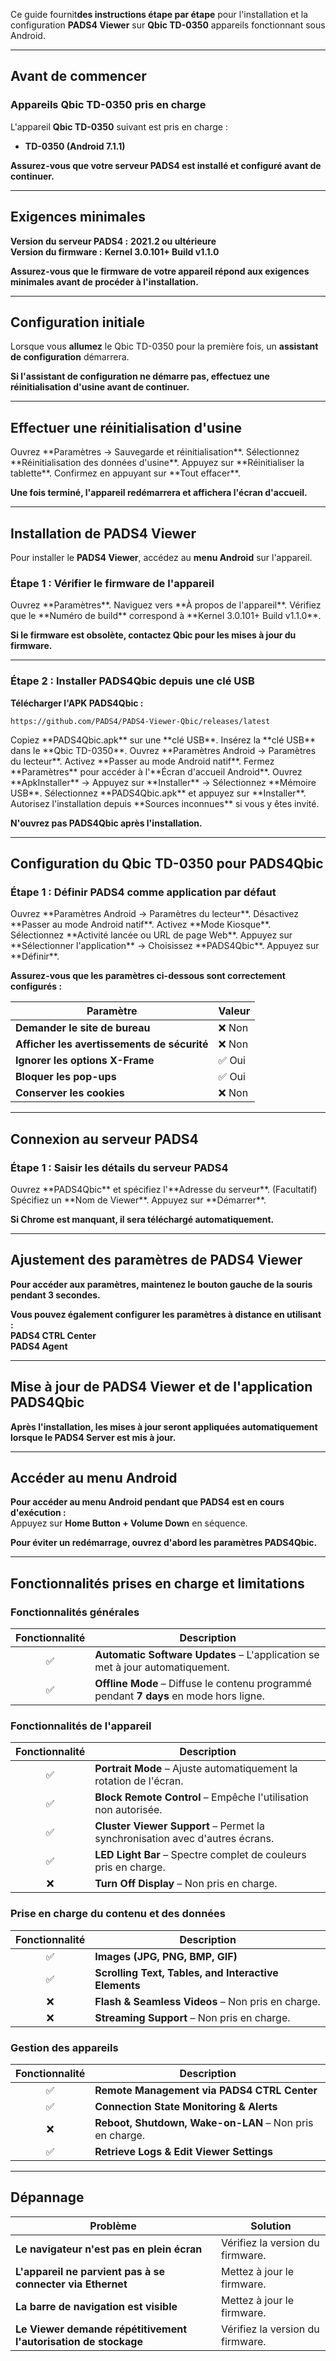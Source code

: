 Ce guide fournit**des instructions étape par étape** pour l'installation et la configuration **PADS4 Viewer** sur **Qbic TD-0350** appareils fonctionnant sous Android.

***

## **Avant de commencer**

### **Appareils Qbic TD-0350 pris en charge**

L'appareil **Qbic TD-0350** suivant est pris en charge :

* **TD-0350 (Android 7.1.1)**

**Assurez-vous que votre serveur PADS4 est installé et configuré avant de continuer.**

***

## **Exigences minimales**

**Version du serveur PADS4 :** **2021.2 ou ultérieure**\
**Version du firmware :** **Kernel 3.0.101+ Build v1.1.0**

**Assurez-vous que le firmware de votre appareil répond aux exigences minimales avant de procéder à l'installation.**

***

## **Configuration initiale**

Lorsque vous **allumez** le Qbic TD-0350 pour la première fois, un **assistant de configuration** démarrera.

**Si l'assistant de configuration ne démarre pas, effectuez une réinitialisation d'usine avant de continuer.**

***

## **Effectuer une réinitialisation d'usine**

<Steps>
  <Step title="Première étape">
    Ouvrez **Paramètres → Sauvegarde et réinitialisation**.
  </Step>

  <Step title="Deuxième étape">
    Sélectionnez **Réinitialisation des données d'usine**.
  </Step>

  <Step title="Troisième étape">
    Appuyez sur **Réinitialiser la tablette**.
  </Step>

  <Step title="Quatrième étape">
    Confirmez en appuyant sur **Tout effacer**.
  </Step>
</Steps>

**Une fois terminé, l'appareil redémarrera et affichera l'écran d'accueil.**

***

## **Installation de PADS4 Viewer**

Pour installer le **PADS4 Viewer**, accédez au **menu Android** sur l'appareil.

### **Étape 1 : Vérifier le firmware de l'appareil**

<Steps>
  <Step title="Première étape">
    Ouvrez **Paramètres**.
  </Step>

  <Step title="Deuxième étape">
    Naviguez vers **À propos de l'appareil**.
  </Step>

  <Step title="Troisième étape">
    Vérifiez que le **Numéro de build** correspond à **Kernel 3.0.101+ Build v1.1.0**.
  </Step>
</Steps>

**Si le firmware est obsolète, contactez Qbic pour les mises à jour du firmware.**

***

### **Étape 2 : Installer PADS4Qbic depuis une clé USB**

**Télécharger l'APK PADS4Qbic :**

```
https://github.com/PADS4/PADS4-Viewer-Qbic/releases/latest
```

<Steps>
  <Step title="Première étape">
    Copiez **PADS4Qbic.apk** sur une **clé USB**.
  </Step>

  <Step title="Deuxième étape">
    Insérez la **clé USB** dans le **Qbic TD-0350**.
  </Step>

  <Step title="Troisième étape">
    Ouvrez **Paramètres Android → Paramètres du lecteur**.
  </Step>

  <Step title="Quatrième étape">
    Activez **Passer au mode Android natif**.
  </Step>

  <Step title="Cinquième étape">
    Fermez **Paramètres** pour accéder à l'**Écran d'accueil Android**.
  </Step>

  <Step title="Sixième étape">
    Ouvrez **ApkInstaller** → Appuyez sur **Installer** → Sélectionnez **Mémoire USB**.
  </Step>

  <Step title="Septième étape">
    Sélectionnez **PADS4Qbic.apk** et appuyez sur **Installer**.
  </Step>

  <Step title="Huitième étape">
    Autorisez l'installation depuis **Sources inconnues** si vous y êtes invité.
  </Step>
</Steps>

**N'ouvrez pas PADS4Qbic après l'installation.**

***

## **Configuration du Qbic TD-0350 pour PADS4Qbic**

### **Étape 1 : Définir PADS4 comme application par défaut**

<Steps>
  <Step title="Première étape">
    Ouvrez **Paramètres Android → Paramètres du lecteur**.
  </Step>

  <Step title="Deuxième étape">
    Désactivez **Passer au mode Android natif**.
  </Step>

  <Step title="Troisième étape">
    Activez **Mode Kiosque**.
  </Step>

  <Step title="Quatrième étape">
    Sélectionnez **Activité lancée ou URL de page Web**.
  </Step>

  <Step title="Cinquième étape">
    Appuyez sur **Sélectionner l'application** → Choisissez **PADS4Qbic**.
  </Step>

  <Step title="Sixième étape">
    Appuyez sur **Définir**.
  </Step>
</Steps>

**Assurez-vous que les paramètres ci-dessous sont correctement configurés :**

| **Paramètre**                               | **Valeur** |
| ------------------------------------------- | ---------- |
| **Demander le site de bureau**              | ❌ Non      |
| **Afficher les avertissements de sécurité** | ❌ Non      |
| **Ignorer les options X-Frame**             | ✅ Oui      |
| **Bloquer les pop-ups**                     | ✅ Oui      |
| **Conserver les cookies**                   | ❌ Non      |

***

## **Connexion au serveur PADS4**

### **Étape 1 : Saisir les détails du serveur PADS4**

<Steps>
  <Step title="Première étape">
    Ouvrez **PADS4Qbic** et spécifiez l'**Adresse du serveur**.
  </Step>

  <Step title="Deuxième étape">
    (Facultatif) Spécifiez un **Nom de Viewer**.
  </Step>

  <Step title="Troisième étape">
    Appuyez sur **Démarrer**.
  </Step>
</Steps>

**Si Chrome est manquant, il sera téléchargé automatiquement.**

***

## **Ajustement des paramètres de PADS4 Viewer**

**Pour accéder aux paramètres, maintenez le bouton gauche de la souris pendant 3 secondes.**

**Vous pouvez également configurer les paramètres à distance en utilisant :**\
**PADS4 CTRL Center**\
**PADS4 Agent**

***

## **Mise à jour de PADS4 Viewer et de l'application PADS4Qbic**

**Après l'installation, les mises à jour seront appliquées automatiquement lorsque le PADS4 Server est mis à jour.**

***

## **Accéder au menu Android**

**Pour accéder au menu Android pendant que PADS4 est en cours d'exécution :**\
Appuyez sur **Home Button + Volume Down** en séquence.

**Pour éviter un redémarrage, ouvrez d'abord les paramètres PADS4Qbic.**

***

## **Fonctionnalités prises en charge et limitations**

### **Fonctionnalités générales**

| Fonctionnalité | Description                                                                            |
| :------------: | -------------------------------------------------------------------------------------- |
|        ✅       | **Automatic Software Updates** – L'application se met à jour automatiquement.          |
|        ✅       | **Offline Mode** – Diffuse le contenu programmé pendant **7 days** en mode hors ligne. |

### **Fonctionnalités de l'appareil**

| Fonctionnalité | Description                                                                  |
| :------------: | ---------------------------------------------------------------------------- |
|        ✅       | **Portrait Mode** – Ajuste automatiquement la rotation de l'écran.           |
|        ✅       | **Block Remote Control** – Empêche l'utilisation non autorisée.              |
|        ✅       | **Cluster Viewer Support** – Permet la synchronisation avec d'autres écrans. |
|        ✅       | **LED Light Bar** – Spectre complet de couleurs pris en charge.              |
|        ❌       | **Turn Off Display** – Non pris en charge.                                   |

### **Prise en charge du contenu et des données**

| Fonctionnalité | Description                                          |
| :------------: | ---------------------------------------------------- |
|        ✅       | **Images (JPG, PNG, BMP, GIF)**                      |
|        ✅       | **Scrolling Text, Tables, and Interactive Elements** |
|        ❌       | **Flash & Seamless Videos** – Non pris en charge.    |
|        ❌       | **Streaming Support** – Non pris en charge.          |

### **Gestion des appareils**

| Fonctionnalité | Description                                             |
| :------------: | ------------------------------------------------------- |
|        ✅       | **Remote Management via PADS4 CTRL Center**             |
|        ✅       | **Connection State Monitoring & Alerts**                |
|        ❌       | **Reboot, Shutdown, Wake-on-LAN** – Non pris en charge. |
|        ✅       | **Retrieve Logs & Edit Viewer Settings**                |

***

## **Dépannage**

| **Problème**                                                    | **Solution**                     |
| --------------------------------------------------------------- | -------------------------------- |
| **Le navigateur n'est pas en plein écran**                      | Vérifiez la version du firmware. |
| **L'appareil ne parvient pas à se connecter via Ethernet**      | Mettez à jour le firmware.       |
| **La barre de navigation est visible**                          | Mettez à jour le firmware.       |
| **Le Viewer demande répétitivement l'autorisation de stockage** | Vérifiez la version du firmware. |
